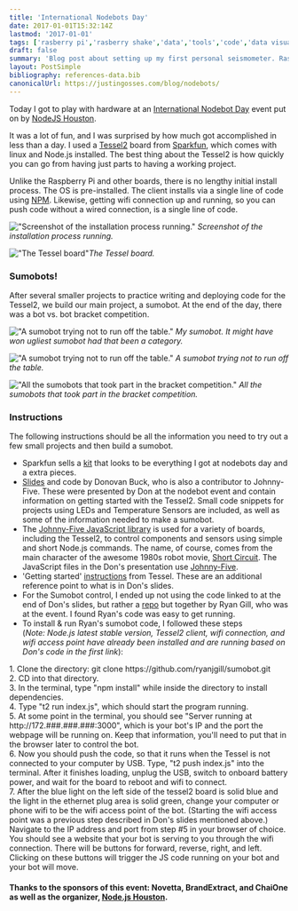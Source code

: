```yaml
---
title: 'International Nodebots Day'
date: 2017-01-01T15:32:14Z
lastmod: '2017-01-01'
tags: ['rasberry pi','rasberry shake','data','tools','code','data visualization','seismometer','earthquake','hardware','geology','geophysics','houston']
draft: false
summary: 'Blog post about setting up my first personal seismometer. Raspberry Shake is built on top a Raspberry Pi and records earth quakes and other seismic waves.'
layout: PostSimple
bibliography: references-data.bib
canonicalUrl: https://justingosses.com/blog/nodebots/
---
```




Today I got to play with hardware at an <a href="http://nodebots.io/#nodebots-day">International Nodebot Day</a> event put on by <a href="http://www.nodejshouston.com/">NodeJS Houston</a>. 

It was a lot of fun, and I was surprised by how much got accomplished in less than a day. I used a <a href="https://tessel.io/">Tessel2</a> board from <a href="https://www.sparkfun.com/nodebots2016">Sparkfun</a>, which comes with linux and Node.js installed. The best thing about the Tessel2 is how quickly you can go from having just parts to having a working project. 

Unlike the Raspberry Pi and other boards, there is no lengthy initial install process. The OS is pre-installed. The client installs via a single line of code using <a href="https://www.npmjs.com/">NPM</a>. Likewise, getting wifi connection up and running, so you can push code without a wired connection, is a single line of code.

!["Screenshot of the installation process running."](../static/images/blog/nodebots/Screen-Shot-2016-07-30-at-10.55.45-AM.png)
<i>Screenshot of the installation process running.</i>

!["The Tessel board"](../static/images/blog/nodebots/image6-1024x768.jpg)<i>The Tessel board.</i>

### Sumobots!
<p>After several smaller projects to practice writing and deploying code for the Tessel2, we build our main project, a sumobot. At the end of the day, there was a bot vs. bot bracket competition.</p>


!["A sumobot trying not to run off the table."](../static/images/blog/nodebots/image3-750x500.jpg)
<i>My sumobot. It might have won ugliest sumobot had that been a category. </i>


!["A sumobot trying not to run off the table."](../static/images/blog/nodebots/Nodebots_img_0283-1024x768.jpg)
<i>A sumobot trying not to run off the table.</i>


!["All the sumobots that took part in the bracket competition."](../static/images/blog/nodebots/image2-1024x1024.png)
<i> All the sumobots that took part in the bracket competition.</i>




### Instructions
<p>The following instructions should be all the information you need to try out a few small projects and then build a sumobot.</p>
<ul>
<li>Sparkfun sells a <a href="https://www.sparkfun.com/nodebots2016">kit</a> that looks to be everything I got at nodebots day and a extra pieces.</li>
<li><a href="http://- https://github.com/dtex/nbd2016">Slides</a> and code by Donovan Buck, who is also a contributor to Johnny-Five. These were presented by Don at the nodebot event and contain information on getting started with the Tessel2. Small code snippets for projects using LEDs and Temperature Sensors are included, as well as some of the information needed to make a sumobot.</li>
<li>The <a href="http://johnny-five.io/">Johnny-Five JavaScript library</a> is used for a variety of boards, including the Tessel2, to control components and sensors using simple and short Node.js commands. The name, of course, comes from the main character of the awesome 1980s robot movie, <a href="https://video.search.yahoo.com/video/play?p=short+circuit&amp;vid=e4950ccf787392775fe636d5472ba792&amp;turl=https%3A%2F%2Ftse1.mm.bing.net%2Fth%3Fid%3DOVP.V778995e347f8a355908ef04d2e3b9850%26pid%3D15.1%26h%3D227%26w%3D300%26c%3D7%26rs%3D1&amp;rurl=https%3A%2F%2Fwww.youtube.com%2Fwatch%3Fv%3DRBtRVjAMbVo&amp;tit=Short+Circuit+%281986%29+Original+Trailer&amp;c=8&amp;h=227&amp;w=300&amp;l=111&amp;sigr=11bea74jt&amp;sigt=11554fk08&amp;sigi=132mnnsfe&amp;ct=p&amp;age=1259992459&amp;fr2=p%3As%2Cv%3Av&amp;fr=mcafee&amp;tt=b">Short Circuit</a>. The JavaScript files in the Don's presentation use <a href="http://johnny-five.io/">Johnny-Five</a>.</li>
<li>'Getting started' <a href="http://tessel.github.io/t2-start/">instructions</a> from Tessel. These are an additional reference point to what is in Don's slides.</li>
<li>For the Sumobot control, I ended up not using the code linked to at the end of Don's slides, but rather a <a href="https://github.com/ryanjgill/sumobot.git">repo</a> but together by Ryan Gill, who was at the event. I found Ryan's code was easy to get running.</li>
<li>To install &amp; run Ryan's sumobot code, I followed these steps (<em>Note: Node.js latest stable version, Tessel2 client, wifi connection, and wifi access point have already been installed and are running based on Don's code in the first link</em>):</li>
</ul>

<p><span class="s1">1. Clone the directory: git clone https://github.com/ryanjgill/sumobot.git<br /></span><span class="s1">2. CD into that directory.<br /></span><span class="s1">3. In the terminal, type "npm install" while inside the directory to install dependencies.<br /></span><span class="s1">4. Type "t2 run index.js", which should start the program running.<br /></span><span class="s1">5. At some point in the terminal, you should see "Server running at http://172.###.###.###:3000", which is your bot's IP and the port the webpage will be running on. Keep that information, you'll need to put that in the browser later to control the bot.<br /></span><span class="s1">6. Now you should push the code, so that it runs when the Tessel is not connected to your computer by USB. Type, "t2 push index.js" into the terminal. After it finishes loading, unplug the USB, switch to onboard battery power, and wait for the board to reboot and wifi to connect.<br /></span><span class="s1">7. After the blue light on the left side of the tessel2 board is solid blue and the light in the ethernet plug area is solid green, change your computer or phone wifi to be the wifi access point of the bot. (Starting the wifi access point was a previous step described in Don's slides mentioned above.) Navigate to the IP address and port from step #5 in your browser of choice. You should see a website that your bot is serving to you through the wifi connection. There will be buttons for forward, reverse, right, and left. Clicking on these buttons will trigger the JS code running on your bot and your bot will move.</span></p>


####  Thanks to the sponsors of this event: Novetta, BrandExtract, and ChaiOne as well as the organizer, <a href="https://github.com/nodejshouston">Node.js Houston</a>.

